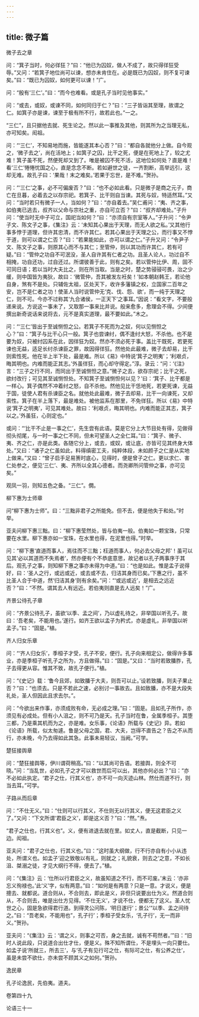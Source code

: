 ```yaml
---
---
---
```

title: 微子篇
---






微子去之章





问：“箕子当时，何必徉狂？”曰：“他已为囚奴，做人不成了，故只得徉狂受辱。”又问：“若箕子地位尚可以谏，想亦未肯住在。必是既已为囚奴，则不复可谏矣。”曰：“既已为囚奴，如何更可以谏！”广。

问：“殷有‘三仁’。”曰：“而今也难看。或是孔子当时见他事实。”

问：“或去，或奴，或谏不同，如何同归于仁？”曰：“三子皆诣其至理，故谓之仁。如箕子亦是谏，谏至于极有所不行，故若此也。”一之。

“三仁”，且只据他去就、死生论之。然以此一事推及其他，则其所为之当理无私，亦可知矣。闳祖。

问：“‘三仁’，不知易地而施，皆能遂其本心否？”曰：“都自各就他分上做。自今观之，‘微子去之’，尚在活地上；如箕子之囚，比干之死，便是在死地上了，较之尤难！箕子虽不死，然便死却又到了。唯是被囚不死不活，这地位如何处？直是难！看‘三仁’惓惓忧国之心，直是念念不断。若如避世之徒，一齐割断，高举远引，这却无难。故孔子曰：‘果哉！末之难矣。’若果于忘世，是不难。”贺孙。

问：“‘三仁’之事，必不可偏废否？”曰：“也不必如此看。只是微子是商之元子，商亡在旦暮，必着去之以存宗祀。若箕子、比干则自当谏。其死与奴，特适然耳。”又问：“当时若只有微子一人，当如何？”曰：“亦自着去。”吴仁甫问：“夷、齐之事，如伯夷已逃去，叔齐以父命与宗社之重，亦自可立否？”曰：“叔齐却难处。”子升问：“使当时无中子可立，国祀当如何？”曰：“亦须自有宗室等人。”子升问：“令尹子文、陈文子之事，《集注》云：‘未知其心果出于天理，而无人欲之私。’又其他行事多悖于道理，但许其忠清，而不许其仁。若其心果出于天理之公，而行事又不悖于道，则可以谓之仁否？”曰：“若果能如此，亦可以谓之仁。”子升又问：“令尹子文、陈文子之事，则原其心而不与其仁；至管仲，则以其功而许其仁，若有可疑。”曰：“管仲之功自不可泯没，圣人自许其有仁者之功。且圣人论人，功过自不相掩，功自还功，过自还过。所谓彼善于此，则有之矣。若以管仲比伊、周，固不可同日语；若以当时大夫比之，则在所当取。当是之时，楚之势骎骎可畏，治之少缓，则中国皆为夷狄，故曰：‘微管仲，吾其被发左衽矣！’如本朝赵韩王，若论他自身，煞有不是处。只辅佐太祖，区处天下，收许多藩镇之权，立国家二百年之安，岂不是仁者之功！使圣人当时说管仲无‘克、伐、怨、欲’，而一纯于天理之仁，则不可。今亦不过称其‘九合诸侯，一正天下’之事耳。”因说：“看文字，不要般递来说。方说这一事未了，又取那一事来比并说。般来愈多，愈理会不得。少间便撰出新奇说话来说将去，元不是真实道理，最不要如此。”木之。

问：“‘三仁’皆出于至诚恻怛之公。若箕子不死而为之奴，何以见恻怛之心？”曰：“箕子与比干心只一般。箕子也尝谏纣，偶不逢纣大怒，不杀他。也不是要为奴，只被纣囚系在此，因徉狂为奴。然亦不须必死于事。盖比干既死，若更死谏也无益，适足长纣杀谏臣之罪，故因得徉狂。然他处此最难，微子去却易，比干则索性死。他在半上半下处，最是难。所以《易》中特说‘箕子之明夷’；‘利艰贞，晦其明也。内难而能正其志。’外虽徉狂，而心却守得定。”淳。录云：“问：‘《注》言：“三子之行不同，而同出于至诚恻怛之意。”微子之去，欲存宗祀；比干之死，欲纣改行；可见其至诚恻怛处。不知箕子至诚恻怛何以见？’曰：‘箕子、比干都是一样心。箕子偶然不冲着纣之怒，自不杀他。然他见比干恁地死，若更死谏，无益于国，徒使人君有杀谏臣之名。就他处此最难，微子去却易，比干一向谏死，又却索性。箕子在半上落下，最是难处。被他监系在那里，不免徉狂。所以《易》中特说‘箕子之明夷’，可见其难处。故曰：‘利艰贞，晦其明也。内难而能正其志，箕子以之。’外虽狂，心则定也。”

或问：“‘比干不止是一事之仁’，先生尝有此语。莫是它分上大节目处有得，见做得彻头彻尾，与一时一事之仁不同，但未可望圣人之全仁耳。”曰：“箕子、微子、夷、齐之仁，亦是此类。各随它分上，或去，或奴，或让底，亦皆可见其终身大体处。”又曰：“诸子之仁虽如此，料得缜密工夫，纯粹体段，未如颜子之仁是从实地上做来。”又曰：“曾子启手足易箦时底心，见得时，便是曾子之仁。更以求仁、害仁处参之，便见‘三仁’、夷、齐所以全其心德者。而尧卿所问管仲之事，亦可见矣。”

观凤一羽，则知五色之备。“三仁”。僩。





柳下惠为士师章





问“柳下惠为士师”。曰：“三黜非君子之所能免。但不去，便是他失于和处。”时举。

亚夫问柳下惠三黜。曰：“柳下惠莹然处，皆与伯夷一般。伯夷如一颗宝珠，只常要在水里。柳下惠亦如一宝珠，在水里也得，在泥里也得。”时举。

问：“柳下惠‘直道而事人，焉往而不三黜；枉道而事人，何必去父母之邦’！虽可以见其‘必以其道而不失焉者’，然亦便有个不恭底意思，故记者以孔子两事序于其后。观孔子之事，则知柳下惠之事亦未得为中道。”曰：“也是如此。惟是孟子说得好，曰：‘圣人之行，或远或近，或去或不去，归洁其身而已矣。’下惠之行，虽不比圣人合于中道，然‘归洁其身’则有余矣。”问：“‘或远或近’，是相去之远近否？”曰：“不然。谓其去人有远近。若伯夷则直是去人远矣！”广。





齐景公待孔子章





问：“齐景公待孔子，虽欲‘以季、孟之间’，乃以虚礼待之，非举国以听孔子。故曰：‘吾老矣，不能用也。’遂行。如齐王欲以孟子为矜式，亦是虚礼，非举国以听孟子。”曰：“固是。”植。





齐人归女乐章





问：“‘齐人归女乐’，季桓子才受，孔子不安，便行。孔子向来相定公，做得许多事业，亦是季桓子听孔子之所为，方且做得。”曰：“固是。”又曰：“当时若致膰胙，孔子去得更从容。惟其不致，故孔子便行。”植。

问：“《史记》载：‘鲁今且郊，如致膰于大夫，则吾可以止。’设若致膰，则夫子果止否？”曰：“也须去。只是不若此之速，必别讨一事故去。且如致膰，亦不是大段失礼处，圣人但因此且求去尔。”。

问：“今欲出来作事，亦须成败有命，无必成之理。”曰：“固是。且如孔子所作，亦须见有必成处。但有小人沮之，则不可乃是天。孔子当时在鲁，全属季桓子。其堕三都，乃是乘其机而为之，亦是难。女乐事，《论语》所载与《史记》异。若如《论语》所载，似太匆遽。鲁是父母之国，君、大夫，岂得不直告之？告之不从而行，亦未晚，今乃去得如此其急。此事未易轻议，当阙。”可学。





楚狂接舆章





问：“楚狂接舆等，伊川谓荷稍高。”曰：“以其尚可告语。若接舆，则全不可晓。”问：“当乱世，必如孔子之才可以救世而后可以出，其他亦何必出？”曰：“亦不必如此执定。‘君子之仕，行其义也’，亦不可一向灭迹山林。然仕而道不行，则当去耳。”可学。





子路从而后章





问：“不仕无义。”曰：“仕则可以行其义，不仕则无以行其义，便无这君臣之义了。”又问：“下文所谓‘君臣之义’，即是这义否？”曰：“然。”焘。

“君子之仕也，行其义也”。义，便有进退去就在里。如丈人，直是截断，只见一边。闳祖。

亚夫问：“君子之仕也，行其义也。”曰：“这时虽大纲做，行不行亦自有小小从违处，所谓义也。如孟子‘迎之致敬以有礼，则就之；礼貌衰，则去之’之意，不如长沮、桀溺之徒，才见大纲行不得，便去了。”植。

问：“《集注》云：‘仕所以行君臣之义，故虽知道之不行，而不可废。’末云：‘亦非忘义徇禄也。’此‘义’字，似有两意。”曰：“如何是有两意？只是一意。才说义，便是摠去、就都说。道合则从，不合则去，即此是义，非但只说要出仕为义。然道合则从，不合则去，唯是出仕方见得。‘不仕无义’，才说不仕，便都无了这义。圣人忧世之心，固是急欲得君行道。到得灵公问陈，‘明日遂行’；景公‘“以季、孟之间待之。”曰：“吾老矣，不能用也”，孔子行’；季桓子受女乐，‘孔子行’，无一而非义。”贺孙。

亚夫问：“《集注》云：‘谓之义，则事之可否，身之去就，诚有不苟然者。’”曰：“旧时人说此段，只说道合出仕才仕，便是义。殊不知所谓仕，不是埋头一向只要仕。如孟子说‘所就三，所去三’，与‘孔子有见行可之仕，有际可之仕，有公养之仕’，虽是未尝不欲仕，亦未尝不顾其义之如何。”贺孙。





逸民章





孔子论逸民，先伯夷。道夫。





卷第四十九





论语三十一